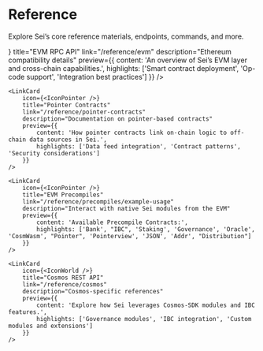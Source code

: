 
# Reference

Explore Sei’s core reference materials, endpoints, commands, and more.

<div className="grid grid-cols-1 md:grid-cols-2 gap-4 my-8">
	<LinkCard
		icon={<IconBrackets />}
		title="EVM RPC API"
		link="/reference/evm"
		description="Ethereum compatibility details"
		preview={{
			content: 'An overview of Sei’s EVM layer and cross-chain capabilities.',
			highlights: ['Smart contract deployment', 'Op-code support', 'Integration best practices']
		}}
	/>

    <LinkCard
    	icon={<IconPointer />}
    	title="Pointer Contracts"
    	link="/reference/pointer-contracts"
    	description="Documentation on pointer-based contracts"
    	preview={{
    		content: 'How pointer contracts link on-chain logic to off-chain data sources in Sei.',
    		highlights: ['Data feed integration', 'Contract patterns', 'Security considerations']
    	}}
    />

    <LinkCard
    	icon={<IconPointer />}
    	title="EVM Precompiles"
    	link="/reference/precompiles/example-usage"
    	description="Interact with native Sei modules from the EVM"
    	preview={{
    		content: 'Available Precompile Contracts:',
    		highlights: ['Bank', "IBC", 'Staking', 'Governance', 'Oracle', 'CosmWasm', "Pointer", 'Pointerview', 'JSON', 'Addr', "Distribution"]
    	}}
    />

    <LinkCard
    	icon={<IconWorld />}
    	title="Cosmos REST API"
    	link="/reference/cosmos"
    	description="Cosmos-specific references"
    	preview={{
    		content: 'Explore how Sei leverages Cosmos-SDK modules and IBC features.',
    		highlights: ['Governance modules', 'IBC integration', 'Custom modules and extensions']
    	}}
    />

</div>
